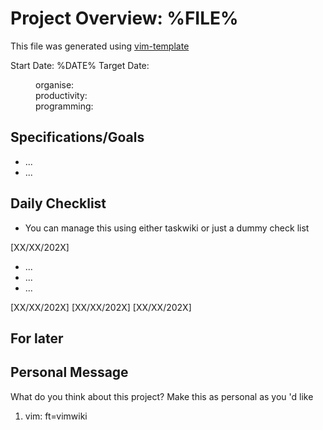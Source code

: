= Project Overview: %FILE% =

This file was generated using [[https://github.com/tibabit/vim-templates/|vim-template]]

Start Date: %DATE%
Target Date: 

:organise:
:productivity:
:programming:

== Specifications/Goals ==

* ...
* ...

== Daily Checklist ==

* You can manage this using either taskwiki or just a dummy check list

[ΧΧ/ΧΧ/202Χ]

* ...
* ...
* ...

[ΧΧ/ΧΧ/202Χ]
[ΧΧ/ΧΧ/202Χ]
[ΧΧ/ΧΧ/202Χ]

== For later ==

== Personal Message ==

What do you think about this project?
Make this as personal as you 'd like

# vim: ft=vimwiki
